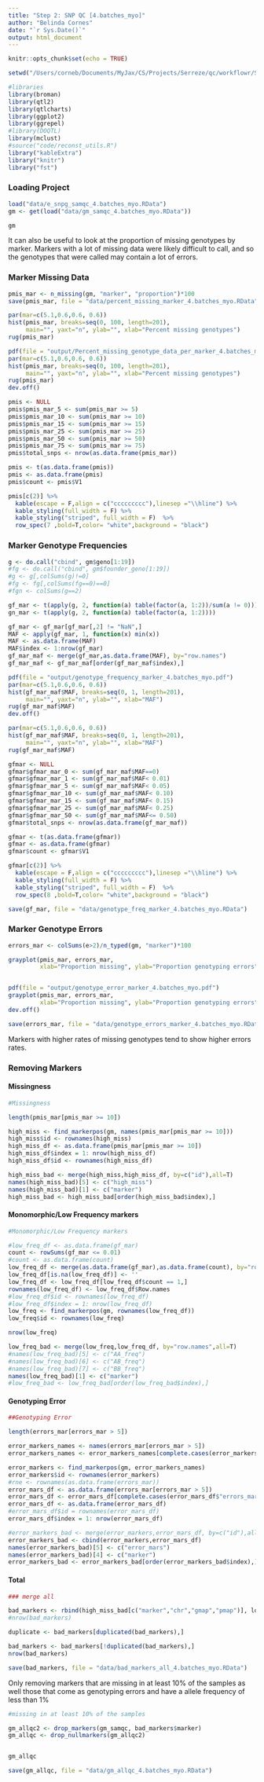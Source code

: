 ```yaml
---
title: "Step 2: SNP QC [4.batches_myo]"
author: "Belinda Cornes"
date: "`r Sys.Date()`"
output: html_document
---
```


```r
knitr::opts_chunk$set(echo = TRUE)

setwd("/Users/corneb/Documents/MyJax/CS/Projects/Serreze/qc/workflowr/Serreze-T1D_Workflow")

#libraries
library(broman)
library(qtl2)
library(qtlcharts)
library(ggplot2)
library(ggrepel)
#library(DOQTL)
library(mclust)
#source("code/reconst_utils.R")
library("kableExtra")
library("knitr")
library("fst")
```

### Loading Project
```r
load("data/e_snpg_samqc_4.batches_myo.RData")
gm <- get(load("data/gm_samqc_4.batches_myo.RData"))

gm
```

It can also be useful to look at the proportion of missing genotypes by marker. Markers with a lot of missing data were likely difficult to call, and so the genotypes that were called may contain a lot of errors.

### Marker Missing Data 
```r

pmis_mar <- n_missing(gm, "marker", "proportion")*100
save(pmis_mar, file = "data/percent_missing_marker_4.batches_myo.RData")

par(mar=c(5.1,0.6,0.6, 0.6))
hist(pmis_mar, breaks=seq(0, 100, length=201),
     main="", yaxt="n", ylab="", xlab="Percent missing genotypes")
rug(pmis_mar)

pdf(file = "output/Percent_missing_genotype_data_per_marker_4.batches_myo.pdf")
par(mar=c(5.1,0.6,0.6, 0.6))
hist(pmis_mar, breaks=seq(0, 100, length=201),
     main="", yaxt="n", ylab="", xlab="Percent missing genotypes")
rug(pmis_mar)
dev.off()
```

```r

pmis <- NULL
pmis$pmis_mar_5 <- sum(pmis_mar >= 5)
pmis$pmis_mar_10 <- sum(pmis_mar >= 10)
pmis$pmis_mar_15 <- sum(pmis_mar >= 15)
pmis$pmis_mar_25 <- sum(pmis_mar >= 25)
pmis$pmis_mar_50 <- sum(pmis_mar >= 50)
pmis$pmis_mar_75 <- sum(pmis_mar >= 75)
pmis$total_snps <- nrow(as.data.frame(pmis_mar))

pmis <- t(as.data.frame(pmis))
pmis <- as.data.frame(pmis)
pmis$count <- pmis$V1

pmis[c(2)] %>%
  kable(escape = F,align = c("ccccccccc"),linesep ="\\hline") %>%
  kable_styling(full_width = F) %>%
  kable_styling("striped", full_width = F)  %>%
  row_spec(7 ,bold=T,color= "white",background = "black")

```

### Marker Genotype Frequencies
```r

g <- do.call("cbind", gm$geno[1:19])
#fg <- do.call("cbind", gm$founder_geno[1:19])
#g <- g[,colSums(g)!=0]
#fg <- fg[,colSums(fg==0)==0]
#fgn <- colSums(g==2)

gf_mar <- t(apply(g, 2, function(a) table(factor(a, 1:2))/sum(a != 0)))
gn_mar <- t(apply(g, 2, function(a) table(factor(a, 1:2))))

gf_mar <- gf_mar[gf_mar[,2] != "NaN",]
MAF <- apply(gf_mar, 1, function(x) min(x))
MAF <- as.data.frame(MAF)
MAF$index <- 1:nrow(gf_mar)
gf_mar_maf <- merge(gf_mar,as.data.frame(MAF), by="row.names")
gf_mar_maf <- gf_mar_maf[order(gf_mar_maf$index),]

pdf(file = "output/genotype_frequency_marker_4.batches_myo.pdf")
par(mar=c(5.1,0.6,0.6, 0.6))
hist(gf_mar_maf$MAF, breaks=seq(0, 1, length=201),
     main="", yaxt="n", ylab="", xlab="MAF")
rug(gf_mar_maf$MAF)
dev.off()

par(mar=c(5.1,0.6,0.6, 0.6))
hist(gf_mar_maf$MAF, breaks=seq(0, 1, length=201),
     main="", yaxt="n", ylab="", xlab="MAF")
rug(gf_mar_maf$MAF)

gfmar <- NULL
gfmar$gfmar_mar_0 <- sum(gf_mar_maf$MAF==0)
gfmar$gfmar_mar_1 <- sum(gf_mar_maf$MAF< 0.01)
gfmar$gfmar_mar_5 <- sum(gf_mar_maf$MAF< 0.05)
gfmar$gfmar_mar_10 <- sum(gf_mar_maf$MAF< 0.10)
gfmar$gfmar_mar_15 <- sum(gf_mar_maf$MAF< 0.15)
gfmar$gfmar_mar_25 <- sum(gf_mar_maf$MAF< 0.25)
gfmar$gfmar_mar_50 <- sum(gf_mar_maf$MAF<= 0.50)
gfmar$total_snps <- nrow(as.data.frame(gf_mar_maf))

gfmar <- t(as.data.frame(gfmar))
gfmar <- as.data.frame(gfmar)
gfmar$count <- gfmar$V1

gfmar[c(2)] %>%
  kable(escape = F,align = c("ccccccccc"),linesep ="\\hline") %>%
  kable_styling(full_width = F) %>%
  kable_styling("striped", full_width = F)  %>%
  row_spec(8 ,bold=T,color= "white",background = "black")

save(gf_mar, file = "data/genotype_freq_marker_4.batches_myo.RData")

```

### Marker Genotype Errors
```r
errors_mar <- colSums(e>2)/n_typed(gm, "marker")*100

grayplot(pmis_mar, errors_mar,
         xlab="Proportion missing", ylab="Proportion genotyping errors")


pdf(file = "output/genotype_error_marker_4.batches_myo.pdf")
grayplot(pmis_mar, errors_mar,
         xlab="Proportion missing", ylab="Proportion genotyping errors")
dev.off()

save(errors_mar, file = "data/genotype_errors_marker_4.batches_myo.RData")

```

Markers with higher rates of missing genotypes tend to show higher errors rates.

### Removing Markers
#### Missingness
```r

#Missingness

length(pmis_mar[pmis_mar >= 10])

high_miss <- find_markerpos(gm, names(pmis_mar[pmis_mar >= 10]))
high_miss$id <- rownames(high_miss)
high_miss_df <- as.data.frame(pmis_mar[pmis_mar >= 10])
high_miss_df$index = 1: nrow(high_miss_df)
high_miss_df$id <- rownames(high_miss_df)

high_miss_bad <- merge(high_miss,high_miss_df, by=c("id"),all=T)
names(high_miss_bad)[5] <- c("high_miss")
names(high_miss_bad)[1] <- c("marker")
high_miss_bad <- high_miss_bad[order(high_miss_bad$index),]
```

#### Monomorphic/Low Frequency markers
```r

#Monomorphic/Low Frequency markers

#low_freq_df <- as.data.frame(gf_mar)
count <- rowSums(gf_mar <= 0.01)
#count <- as.data.frame(count)
low_freq_df <- merge(as.data.frame(gf_mar),as.data.frame(count), by="row.names",all=T)
low_freq_df[is.na(low_freq_df)] <- ''
low_freq_df <- low_freq_df[low_freq_df$count == 1,]
rownames(low_freq_df) <- low_freq_df$Row.names
#low_freq_df$id <- rownames(low_freq_df)
#low_freq_df$index = 1: nrow(low_freq_df)
low_freq <- find_markerpos(gm, rownames(low_freq_df))
low_freq$id <- rownames(low_freq)

nrow(low_freq)

low_freq_bad <- merge(low_freq,low_freq_df, by="row.names",all=T)
#names(low_freq_bad)[5] <- c("AA_freq")
#names(low_freq_bad)[6] <- c("AB_freq")
#names(low_freq_bad)[7] <- c("BB_freq")
names(low_freq_bad)[1] <- c("marker")
#low_freq_bad <- low_freq_bad[order(low_freq_bad$index),]

```

#### Genotyping Error
```r

##Genotyping Error

length(errors_mar[errors_mar > 5])

error_markers_names <- names(errors_mar[errors_mar > 5])
error_markers_names <- error_markers_names[complete.cases(error_markers_names)]

error_markers <- find_markerpos(gm, error_markers_names)
error_markers$id <- rownames(error_markers)
#rne <- rownames(as.data.frame(errors_mar))
error_mars_df <- as.data.frame(errors_mar[errors_mar > 5])
error_mars_df <- error_mars_df[complete.cases(error_mars_df$"errors_mar[errors_mar > 5]"),]
error_mars_df <- as.data.frame(error_mars_df)
#error_mars_df$id = rownames(error_mars_df)
error_mars_df$index = 1: nrow(error_mars_df)

#error_markers_bad <- merge(error_markers,error_mars_df, by=c("id"),all=T)
error_markers_bad <- cbind(error_markers,error_mars_df)
names(error_markers_bad)[5] <- c("error_mars")
names(error_markers_bad)[4] <- c("marker")
error_markers_bad <- error_markers_bad[order(error_markers_bad$index),]

```

#### Total
```r

### merge all

bad_markers <- rbind(high_miss_bad[c("marker","chr","gmap","pmap")], low_freq_bad[c("marker","chr","gmap","pmap")], error_markers_bad[c("marker","chr","gmap","pmap")])
#nrow(bad_markers)

duplicate <- bad_markers[duplicated(bad_markers),]

bad_markers <- bad_markers[!duplicated(bad_markers),]
nrow(bad_markers)

save(bad_markers, file = "data/bad_markers_all_4.batches_myo.RData")

```

Only removing markers that are missing in at least 10% of the samples as well those that come as genotyping errors and have a allele frequency of less than 1%

```r

#missing in at least 10% of the samples

gm_allqc2 <- drop_markers(gm_samqc, bad_markers$marker)
gm_allqc <- drop_nullmarkers(gm_allqc2)


gm_allqc

save(gm_allqc, file = "data/gm_allqc_4.batches_myo.RData")

```
